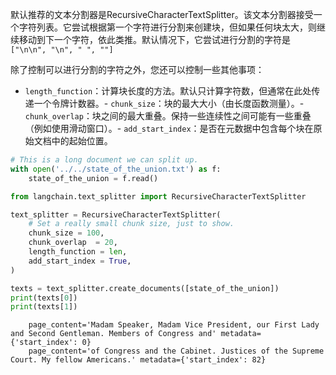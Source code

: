 默认推荐的文本分割器是RecursiveCharacterTextSplitter。该文本分割器接受一个字符列表。它尝试根据第一个字符进行分割来创建块，但如果任何块太大，则继续移动到下一个字符，依此类推。默认情况下，它尝试进行分割的字符是 `["\n\n", "\n", " ", ""]`

除了控制可以进行分割的字符之外，您还可以控制一些其他事项：

- `length_function`：计算块长度的方法。默认只计算字符数，但通常在此处传递一个令牌计数器。- `chunk_size`：块的最大大小（由长度函数测量）。- `chunk_overlap`：块之间的最大重叠。保持一些连续性之间可能有一些重叠（例如使用滑动窗口）。- `add_start_index`：是否在元数据中包含每个块在原始文档中的起始位置。

```python
# This is a long document we can split up.
with open('../../state_of_the_union.txt') as f:
    state_of_the_union = f.read()
```


```python
from langchain.text_splitter import RecursiveCharacterTextSplitter
```


```python
text_splitter = RecursiveCharacterTextSplitter(
    # Set a really small chunk size, just to show.
    chunk_size = 100,
    chunk_overlap  = 20,
    length_function = len,
    add_start_index = True,
)
```


```python
texts = text_splitter.create_documents([state_of_the_union])
print(texts[0])
print(texts[1])
```

<CodeOutputBlock lang="python">

```
    page_content='Madam Speaker, Madam Vice President, our First Lady and Second Gentleman. Members of Congress and' metadata={'start_index': 0}
    page_content='of Congress and the Cabinet. Justices of the Supreme Court. My fellow Americans.' metadata={'start_index': 82}
```

</CodeOutputBlock>
